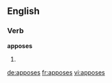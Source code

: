 ==English==

===Verb===
'''apposes'''

# {{third-person singular of|[[appose]]}}

[[de:apposes]]
[[fr:apposes]]
[[vi:apposes]]